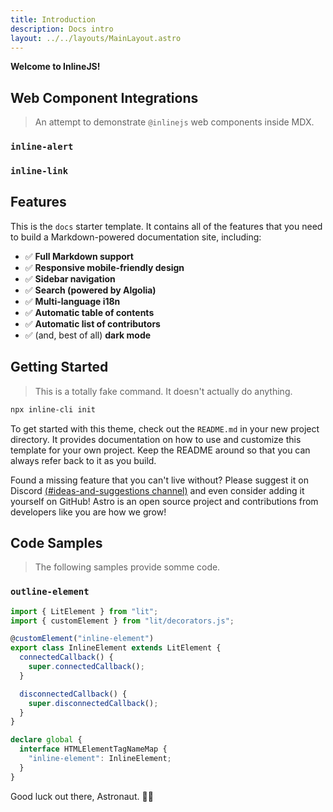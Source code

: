 ```yaml
---
title: Introduction
description: Docs intro
layout: ../../layouts/MainLayout.astro
---
```


**Welcome to InlineJS!**

## Web Component Integrations

> An attempt to demonstrate `@inlinejs` web components inside MDX.

### `inline-alert`

### `inline-link`

## Features

This is the `docs` starter template. It contains all of the features that you need to build a Markdown-powered documentation site, including:

- ✅ **Full Markdown support**
- ✅ **Responsive mobile-friendly design**
- ✅ **Sidebar navigation**
- ✅ **Search (powered by Algolia)**
- ✅ **Multi-language i18n**
- ✅ **Automatic table of contents**
- ✅ **Automatic list of contributors**
- ✅ (and, best of all) **dark mode**

## Getting Started

> This is a totally fake command. It doesn't actually do anything.

```bash
npx inline-cli init
```

To get started with this theme, check out the `README.md` in your new project directory. It provides documentation on how to use and customize this template for your own project. Keep the README around so that you can always refer back to it as you build.

Found a missing feature that you can't live without? Please suggest it on Discord [(#ideas-and-suggestions channel)](https://astro.build/chat) and even consider adding it yourself on GitHub! Astro is an open source project and contributions from developers like you are how we grow!

## Code Samples

> The following samples provide somme code.

### `outline-element`

```typescript
import { LitElement } from "lit";
import { customElement } from "lit/decorators.js";

@customElement("inline-element")
export class InlineElement extends LitElement {
  connectedCallback() {
    super.connectedCallback();
  }

  disconnectedCallback() {
    super.disconnectedCallback();
  }
}

declare global {
  interface HTMLElementTagNameMap {
    "inline-element": InlineElement;
  }
}
```

Good luck out there, Astronaut. 🧑‍🚀
